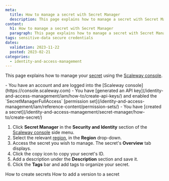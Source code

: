 ```yaml
---
meta:
  title: How to manage a secret with Secret Manager
  description: This page explains how to manage a secret with Secret Manager
content:
  h1: How to manage a secret with Secret Manager
  paragraph: This page explains how to manage a secret with Secret Manager
tags: sensitive-data secure credentials
dates:
  validation: 2023-11-22
  posted: 2023-02-21
categories:
  - identity-and-access-management
---
```


This page explains how to manage your [secret](/identity-and-access-management/secret-manager/concepts/#secret) using the [Scaleway console](https://console.scaleway.com).

<Macro id="iam-requirements" />

<Message type="requirement">
  - You have an account and are logged into the [Scaleway console](https://console.scaleway.com)
  - You have [generated an API key](/identity-and-access-management/iam/how-to/create-api-keys/) and enabled the `SecretManagerFullAccess` [permission set](/identity-and-access-management/iam/reference-content/permission-sets/)
  - You have [created a secret](/identity-and-access-management/secret-manager/how-to/create-secret/)
</Message>

1. Click **Secret Manager** in the **Security and Identity** section of the [Scaleway console](https://console.scaleway.com/) side menu.
2. Select the relevant [region](/identity-and-access-management/secret-manager/concepts/#region), in the **Region** drop-down.
3. Access the secret you wish to manage. The secret's **Overview** tab displays.
4. Click the copy icon to copy your secret's ID.
5. Add a description under the **Description** section and save it.
6. Click the **Tags** bar and add tags to organize your secret.

<Navigation title="See also">
  <PreviousButton to="/identity-and-access-management/secret-manager/how-to/create-secret/">How to create secrets</PreviousButton>
  <NextButton to="/identity-and-access-management/secret-manager/how-to/create-version/">How to add a version to a secret</NextButton>
</Navigation>